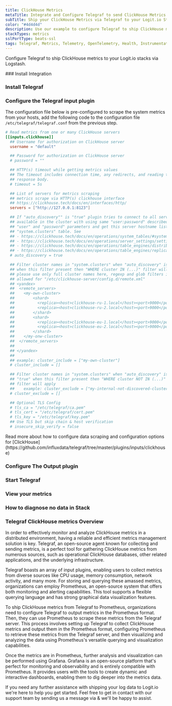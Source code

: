 ```yaml
---
title: ClickHouse Metrics
metaTitle: Integrate and Configure Telegraf to send ClickHouse Metrics
subTitle: Ship your ClickHouse Metrics via Telegraf to your Logit.io Stack
color: "#4d4d4d"
description: Use our example to configure Telegraf to ship ClickHouse metrics to your Logit.io stacks. Configure Telegraf to send ClickHouse metrics to Logstash or Elastic.
stackTypes: metrics
sslPortType: beats-ssl
tags: Telegraf, Metrics, Telemetry, OpenTelemetry, Health, Instrumentation, ClickHouse, Prometheus, Columnar Database, Clickhouse
---
```


Configure Telegraf to ship ClickHouse metrics to your Logit.io stacks via Logstash.

<Steps>
  ### Install Integration
  <InstallIntegration/>

  ### Install Telegraf

  <InstallTelegraf />

  ### Configure the Telegraf input plugin

  The configuration file below is pre-configured to scrape the system metrics from your hosts, add the following code to the configuration file `/etc/telegraf/telegraf.conf` from the previous step.

  ```toml copy
  # Read metrics from one or many ClickHouse servers
  [[inputs.clickhouse]]
    ## Username for authorization on ClickHouse server
    username = "default"

    ## Password for authorization on ClickHouse server
    # password = ""

    ## HTTP(s) timeout while getting metrics values
    ## The timeout includes connection time, any redirects, and reading the
    ## response body.
    # timeout = 5s

    ## List of servers for metrics scraping
    ## metrics scrape via HTTP(s) clickhouse interface
    ## https://clickhouse.tech/docs/en/interfaces/http/
    servers = ["http://127.0.0.1:8123"]

    ## If "auto_discovery"" is "true" plugin tries to connect to all servers
    ## available in the cluster with using same "user:password" described in
    ## "user" and "password" parameters and get this server hostname list from
    ## "system.clusters" table. See
    ## - https://clickhouse.tech/docs/en/operations/system_tables/#system-clusters
    ## - https://clickhouse.tech/docs/en/operations/server_settings/settings/#server_settings_remote_servers
    ## - https://clickhouse.tech/docs/en/operations/table_engines/distributed/
    ## - https://clickhouse.tech/docs/en/operations/table_engines/replication/#creating-replicated-tables
    # auto_discovery = true

    ## Filter cluster names in "system.clusters" when "auto_discovery" is "true"
    ## when this filter present then "WHERE cluster IN (...)" filter will apply
    ## please use only full cluster names here, regexp and glob filters is not
    ## allowed for "/etc/clickhouse-server/config.d/remote.xml"
    ## <yandex>
    ##  <remote_servers>
    ##    <my-own-cluster>
    ##        <shard>
    ##          <replica><host>clickhouse-ru-1.local</host><port>9000</port></replica>
    ##          <replica><host>clickhouse-ru-2.local</host><port>9000</port></replica>
    ##        </shard>
    ##        <shard>
    ##          <replica><host>clickhouse-eu-1.local</host><port>9000</port></replica>
    ##          <replica><host>clickhouse-eu-2.local</host><port>9000</port></replica>
    ##        </shard>
    ##    </my-onw-cluster>
    ##  </remote_servers>
    ##
    ## </yandex>
    ##
    ## example: cluster_include = ["my-own-cluster"]
    # cluster_include = []

    ## Filter cluster names in "system.clusters" when "auto_discovery" is
    ## "true" when this filter present then "WHERE cluster NOT IN (...)"
    ## filter will apply
    ##    example: cluster_exclude = ["my-internal-not-discovered-cluster"]
    # cluster_exclude = []

    ## Optional TLS Config
    # tls_ca = "/etc/telegraf/ca.pem"
    # tls_cert = "/etc/telegraf/cert.pem"
    # tls_key = "/etc/telegraf/key.pem"
    ## Use TLS but skip chain & host verification
    # insecure_skip_verify = false 
  ```

  <Callout type="info">
    Read more about how to configure data scraping and configuration options for [ClickHouse](https://github.com/influxdata/telegraf/tree/master/plugins/inputs/clickhouse)
  </Callout>

  ### Configure The Output plugin

  <TelegrafOutputPlugin />

  ### Start Telegraf

  <StartTelegraf />

  ### View your metrics
  <LaunchStack source="ClickHouse_Metrics_via_Telegraf" utmMedium="metrics" utmCampaign="telegraf-ClickHouse-metrics" />

  ### How to diagnose no data in Stack

  <DiagnoseNoData />

</Steps>

### Telegraf ClickHouse metrics Overview

In order to effectively monitor and analyze ClickHouse metrics in a distributed environment, having a reliable and efficient metrics management 
solution is key. Telegraf, an open-source agent known for collecting and sending metrics, is a perfect tool for gathering ClickHouse metrics 
from numerous sources, such as operational ClickHouse databases, other related applications, and the underlying infrastructure.

Telegraf boasts an array of input plugins, enabling users to collect metrics from diverse sources like CPU usage, memory consumption, network 
activity, and many more. For storing and querying these amassed metrics, organizations can employ Prometheus, an open-source system that offers 
both monitoring and alerting capabilities. This tool supports a flexible querying language and has strong graphical data visualization features.

To ship ClickHouse metrics from Telegraf to Prometheus, organizations need to configure Telegraf to output metrics in the Prometheus format. Then, 
they can use Prometheus to scrape these metrics from the Telegraf server. This process involves setting up Telegraf to collect ClickHouse metrics 
and output them in the Prometheus format, configuring Prometheus to retrieve these metrics from the Telegraf server, and then visualizing and 
analyzing the data using Prometheus's versatile querying and visualization capabilities.

Once the metrics are in Prometheus, further analysis and visualization can be performed using Grafana. Grafana is an open-source platform that's 
perfect for monitoring and observability and is entirely compatible with Prometheus. It provides users with the tools to create dynamic and 
interactive dashboards, enabling them to dig deeper into the metrics data.

If you need any further assistance with shipping your log data to Logit.io we're here to help you get started. Feel free to get in contact with 
our support team by sending us a message via <IntercomButton text="live chat" /> & we'll be happy to assist.
